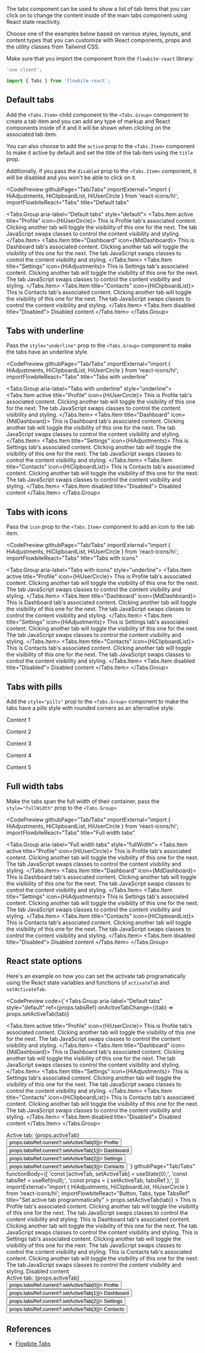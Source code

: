 
The tabs component can be used to show a list of tab items that you can click on to change the content inside of the main tabs component using React state reactivity.

Choose one of the examples below based on various styles, layouts, and content types that you can customize with React components, props and the utility classes from Tailwind CSS.

Make sure that you import the component from the `flowbite-react` library:

```jsx
'use client';

import { Tabs } from 'flowbite-react';
```

## Default tabs

Add the `<Tabs.Item>` child component to the `<Tabs.Group>` component to create a tab item and you can add any type of markup and React components inside of it and it will be shown when clicking on the associated tab item.

You can also choose to add the `active` prop to the `<Tabs.Item>` component to make it active by default and set the title of the tab item using the `title` prop.

Additionally, if you pass the `disabled` prop to the `<Tabs.Item>` component, it will be disabled and you won't be able to click on it.

<CodePreview
  githubPage="Tab/Tabs"
  importExternal="import { HiAdjustments, HiClipboardList, HiUserCircle } from 'react-icons/hi';
  importFlowbiteReact="Tabs"
  title="Default tabs"
>
  <Tabs.Group aria-label="Default tabs" style="default">
    <Tabs.Item active title="Profile" icon={HiUserCircle}>
      This is <span className="font-medium text-gray-800 dark:text-white">Profile tab's associated content</span>.
      Clicking another tab will toggle the visibility of this one for the next. The tab JavaScript swaps classes to
      control the content visibility and styling.
    </Tabs.Item>
    <Tabs.Item title="Dashboard" icon={MdDashboard}>
      This is <span className="font-medium text-gray-800 dark:text-white">Dashboard tab's associated content</span>.
      Clicking another tab will toggle the visibility of this one for the next. The tab JavaScript swaps classes to
      control the content visibility and styling.
    </Tabs.Item>
    <Tabs.Item title="Settings" icon={HiAdjustments}>
      This is <span className="font-medium text-gray-800 dark:text-white">Settings tab's associated content</span>.
      Clicking another tab will toggle the visibility of this one for the next. The tab JavaScript swaps classes to
      control the content visibility and styling.
    </Tabs.Item>
    <Tabs.Item title="Contacts" icon={HiClipboardList}>
      This is <span className="font-medium text-gray-800 dark:text-white">Contacts tab's associated content</span>.
      Clicking another tab will toggle the visibility of this one for the next. The tab JavaScript swaps classes to
      control the content visibility and styling.
    </Tabs.Item>
    <Tabs.Item disabled title="Disabled">
      Disabled content
    </Tabs.Item>
  </Tabs.Group>
</CodePreview>

## Tabs with underline

Pass the `style="underline"` prop to the `<Tabs.Group>` component to make the tabs have an underline style.

<CodePreview
  githubPage="Tab/Tabs"
  importExternal="import { HiAdjustments, HiClipboardList, HiUserCircle } from 'react-icons/hi';
  importFlowbiteReact="Tabs"
  title="Tabs with underline"
>
  <Tabs.Group aria-label="Tabs with underline" style="underline">
    <Tabs.Item active title="Profile" icon={HiUserCircle}>
      This is <span className="font-medium text-gray-800 dark:text-white">Profile tab's associated content</span>.
      Clicking another tab will toggle the visibility of this one for the next. The tab JavaScript swaps classes to
      control the content visibility and styling.
    </Tabs.Item>
    <Tabs.Item title="Dashboard" icon={MdDashboard}>
      This is <span className="font-medium text-gray-800 dark:text-white">Dashboard tab's associated content</span>.
      Clicking another tab will toggle the visibility of this one for the next. The tab JavaScript swaps classes to
      control the content visibility and styling.
    </Tabs.Item>
    <Tabs.Item title="Settings" icon={HiAdjustments}>
      This is <span className="font-medium text-gray-800 dark:text-white">Settings tab's associated content</span>.
      Clicking another tab will toggle the visibility of this one for the next. The tab JavaScript swaps classes to
      control the content visibility and styling.
    </Tabs.Item>
    <Tabs.Item title="Contacts" icon={HiClipboardList}>
      This is <span className="font-medium text-gray-800 dark:text-white">Contacts tab's associated content</span>.
      Clicking another tab will toggle the visibility of this one for the next. The tab JavaScript swaps classes to
      control the content visibility and styling.
    </Tabs.Item>
    <Tabs.Item disabled title="Disabled">
      Disabled content
    </Tabs.Item>
  </Tabs.Group>
</CodePreview>

## Tabs with icons

Pass the `icon` prop to the `<Tabs.Item>` component to add an icon to the tab item.

<CodePreview
  githubPage="Tab/Tabs"
  importExternal="import { HiAdjustments, HiClipboardList, HiUserCircle } from 'react-icons/hi';
  importFlowbiteReact="Tabs"
  title="Tabs with icons"
>
  <Tabs.Group aria-label="Tabs with icons" style="underline">
    <Tabs.Item active title="Profile" icon={HiUserCircle}>
      This is <span className="font-medium text-gray-800 dark:text-white">Profile tab's associated content</span>.
      Clicking another tab will toggle the visibility of this one for the next. The tab JavaScript swaps classes to
      control the content visibility and styling.
    </Tabs.Item>
    <Tabs.Item title="Dashboard" icon={MdDashboard}>
      This is <span className="font-medium text-gray-800 dark:text-white">Dashboard tab's associated content</span>.
      Clicking another tab will toggle the visibility of this one for the next. The tab JavaScript swaps classes to
      control the content visibility and styling.
    </Tabs.Item>
    <Tabs.Item title="Settings" icon={HiAdjustments}>
      This is <span className="font-medium text-gray-800 dark:text-white">Settings tab's associated content</span>.
      Clicking another tab will toggle the visibility of this one for the next. The tab JavaScript swaps classes to
      control the content visibility and styling.
    </Tabs.Item>
    <Tabs.Item title="Contacts" icon={HiClipboardList}>
      This is <span className="font-medium text-gray-800 dark:text-white">Contacts tab's associated content</span>.
      Clicking another tab will toggle the visibility of this one for the next. The tab JavaScript swaps classes to
      control the content visibility and styling.
    </Tabs.Item>
    <Tabs.Item disabled title="Disabled">
      Disabled content
    </Tabs.Item>
  </Tabs.Group>
</CodePreview>

## Tabs with pills

Add the `style="pills"` prop to the `<Tabs.Group>` component to make the tabs have a pills style with rounded corners as an alternative style.

<CodePreview githubPage="Tab/Tabs" importFlowbiteReact="Tabs" title="Pills tabs">
  <Tabs.Group aria-label="Pills" style="pills">
    <Tabs.Item active title="Tab 1">
      <p className="text-sm text-gray-500 dark:text-gray-400">Content 1</p>
    </Tabs.Item>
    <Tabs.Item title="Tab 2">
      <p className="text-sm text-gray-500 dark:text-gray-400">Content 2</p>
    </Tabs.Item>
    <Tabs.Item title="Tab 3">
      <p className="text-sm text-gray-500 dark:text-gray-400">Content 3</p>
    </Tabs.Item>
    <Tabs.Item title="Tab 4">
      <p className="text-sm text-gray-500 dark:text-gray-400">Content 4</p>
    </Tabs.Item>
    <Tabs.Item disabled title="Tab 5">
      <p className="text-sm text-gray-500 dark:text-gray-400">Content 5</p>
    </Tabs.Item>
  </Tabs.Group>
</CodePreview>

## Full width tabs

Make the tabs span the full width of their container, pass the `style="fullWidth"` prop to the `<Tabs.Group>`

<CodePreview
  githubPage="Tab/Tabs"
  importExternal="import { HiAdjustments, HiClipboardList, HiUserCircle } from 'react-icons/hi';
  importFlowbiteReact="Tabs"
  title="Full width tabs"
>
  <Tabs.Group aria-label="Full width tabs" style="fullWidth">
    <Tabs.Item active title="Profile" icon={HiUserCircle}>
      This is <span className="font-medium text-gray-800 dark:text-white">Profile tab's associated content</span>.
      Clicking another tab will toggle the visibility of this one for the next. The tab JavaScript swaps classes to
      control the content visibility and styling.
    </Tabs.Item>
    <Tabs.Item title="Dashboard" icon={MdDashboard}>
      This is <span className="font-medium text-gray-800 dark:text-white">Dashboard tab's associated content</span>.
      Clicking another tab will toggle the visibility of this one for the next. The tab JavaScript swaps classes to
      control the content visibility and styling.
    </Tabs.Item>
    <Tabs.Item title="Settings" icon={HiAdjustments}>
      This is <span className="font-medium text-gray-800 dark:text-white">Settings tab's associated content</span>.
      Clicking another tab will toggle the visibility of this one for the next. The tab JavaScript swaps classes to
      control the content visibility and styling.
    </Tabs.Item>
    <Tabs.Item title="Contacts" icon={HiClipboardList}>
      This is <span className="font-medium text-gray-800 dark:text-white">Contacts tab's associated content</span>.
      Clicking another tab will toggle the visibility of this one for the next. The tab JavaScript swaps classes to
      control the content visibility and styling.
    </Tabs.Item>
    <Tabs.Item disabled title="Disabled">
      Disabled content
    </Tabs.Item>
  </Tabs.Group>
</CodePreview>

## React state options

Here's an example on how you can set the activate tab programatically using the React state variables and functions of `activateTab` and `setActivateTab`.

<CodePreview
  code={`<Tabs.Group
  aria-label="Default tabs"
  style="default"
  ref={props.tabsRef}
  onActiveTabChange={(tab) => props.setActiveTab(tab)}
>
  <Tabs.Item active title="Profile" icon={HiUserCircle}>
    This is <span className="font-medium text-gray-800 dark:text-white">Profile tab's associated content</span>.
    Clicking another tab will toggle the visibility of this one for the next. The tab JavaScript swaps classes to
    control the content visibility and styling.
  </Tabs.Item>
  <Tabs.Item title="Dashboard" icon={MdDashboard}>
    This is <span className="font-medium text-gray-800 dark:text-white">Dashboard tab's associated content</span>.
    Clicking another tab will toggle the visibility of this one for the next. The tab JavaScript swaps classes to
    control the content visibility and styling.
  </Tabs.Item>
  <Tabs.Item title="Settings" icon={HiAdjustments}>
    This is <span className="font-medium text-gray-800 dark:text-white">Settings tab's associated content</span>.
    Clicking another tab will toggle the visibility of this one for the next. The tab JavaScript swaps classes to
    control the content visibility and styling.
  </Tabs.Item>
  <Tabs.Item title="Contacts" icon={HiClipboardList}>
    This is <span className="font-medium text-gray-800 dark:text-white">Contacts tab's associated content</span>.
    Clicking another tab will toggle the visibility of this one for the next. The tab JavaScript swaps classes to
    control the content visibility and styling.
  </Tabs.Item>
  <Tabs.Item disabled title="Disabled">
    Disabled content
  </Tabs.Item>
</Tabs.Group>
<div className="pb-4 pt-2 text-sm text-gray-500 dark:text-gray-400">Active tab: {props.activeTab}</div>
<Button.Group>
  <Button color="gray" onClick={() => props.tabsRef.current?.setActiveTab(0)}>
    Profile
  </Button>
  <Button color="gray" onClick={() => props.tabsRef.current?.setActiveTab(1)}>
    Dashboard
  </Button>
  <Button color="gray" onClick={() => props.tabsRef.current?.setActiveTab(2)}>
    Settings
  </Button>
  <Button color="gray" onClick={() => props.tabsRef.current?.setActiveTab(3)}>
    Contacts
  </Button>
</Button.Group>`}
  githubPage="Tab/Tabs"
  functionBody={[
    'const [activeTab, setActiveTab] = useState<number>(0);',
    'const tabsRef = useRef<TabsRef>(null);',
    'const props = { setActiveTab, tabsRef };',
  ]}
  importExternal="import { HiAdjustments, HiClipboardList, HiUserCircle } from 'react-icons/hi';
  importFlowbiteReact="Button, Tabs, type TabsRef"
  title="Set active tab programmatically"
>
  <Tabs.Group
    aria-label="Default tabs"
    style="default"
    ref={props.tabsRef}
    onActiveTabChange={(tab) => props.setActiveTab(tab)}
  >
    <Tabs.Item active title="Profile" icon={HiUserCircle}>
      This is <span className="font-medium text-gray-800 dark:text-white">Profile tab's associated content</span>.
      Clicking another tab will toggle the visibility of this one for the next. The tab JavaScript swaps classes to
      control the content visibility and styling.
    </Tabs.Item>
    <Tabs.Item title="Dashboard" icon={MdDashboard}>
      This is <span className="font-medium text-gray-800 dark:text-white">Dashboard tab's associated content</span>.
      Clicking another tab will toggle the visibility of this one for the next. The tab JavaScript swaps classes to
      control the content visibility and styling.
    </Tabs.Item>
    <Tabs.Item title="Settings" icon={HiAdjustments}>
      This is <span className="font-medium text-gray-800 dark:text-white">Settings tab's associated content</span>.
      Clicking another tab will toggle the visibility of this one for the next. The tab JavaScript swaps classes to
      control the content visibility and styling.
    </Tabs.Item>
    <Tabs.Item title="Contacts" icon={HiClipboardList}>
      This is <span className="font-medium text-gray-800 dark:text-white">Contacts tab's associated content</span>.
      Clicking another tab will toggle the visibility of this one for the next. The tab JavaScript swaps classes to
      control the content visibility and styling.
    </Tabs.Item>
    <Tabs.Item disabled title="Disabled">
      Disabled content
    </Tabs.Item>
  </Tabs.Group>
  <div className="pb-4 pt-2 text-sm text-gray-500 dark:text-gray-400">Active tab: {props.activeTab}</div>
  <Button.Group>
    <Button color="gray" onClick={() => props.tabsRef.current?.setActiveTab(0)}>
      Profile
    </Button>
    <Button color="gray" onClick={() => props.tabsRef.current?.setActiveTab(1)}>
      Dashboard
    </Button>
    <Button color="gray" onClick={() => props.tabsRef.current?.setActiveTab(2)}>
      Settings
    </Button>
    <Button color="gray" onClick={() => props.tabsRef.current?.setActiveTab(3)}>
      Contacts
    </Button>
  </Button.Group>
</CodePreview>

## References

- [Flowbite Tabs](https://flowbite.com/docs/components/tabs/)
